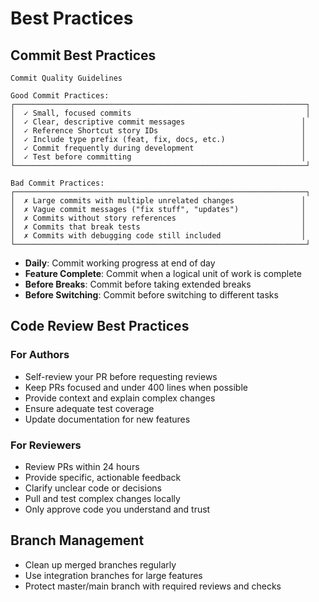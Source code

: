 # Best Practices

## Commit Best Practices

```
Commit Quality Guidelines

Good Commit Practices:
┌─────────────────────────────────────────────────────────────────┐
│  ✓ Small, focused commits                                       │
│  ✓ Clear, descriptive commit messages                          │
│  ✓ Reference Shortcut story IDs                                │
│  ✓ Include type prefix (feat, fix, docs, etc.)                 │
│  ✓ Commit frequently during development                        │
│  ✓ Test before committing                                      │
└─────────────────────────────────────────────────────────────────┘

Bad Commit Practices:
┌─────────────────────────────────────────────────────────────────┐
│  ✗ Large commits with multiple unrelated changes               │
│  ✗ Vague commit messages ("fix stuff", "updates")              │
│  ✗ Commits without story references                            │
│  ✗ Commits that break tests                                    │
│  ✗ Commits with debugging code still included                  │
└─────────────────────────────────────────────────────────────────┘
```

- **Daily**: Commit working progress at end of day
- **Feature Complete**: Commit when a logical unit of work is complete
- **Before Breaks**: Commit before taking extended breaks
- **Before Switching**: Commit before switching to different tasks

## Code Review Best Practices

### For Authors
- Self-review your PR before requesting reviews
- Keep PRs focused and under 400 lines when possible
- Provide context and explain complex changes
- Ensure adequate test coverage
- Update documentation for new features

### For Reviewers
- Review PRs within 24 hours
- Provide specific, actionable feedback
- Clarify unclear code or decisions
- Pull and test complex changes locally
- Only approve code you understand and trust

## Branch Management

- Clean up merged branches regularly
- Use integration branches for large features
- Protect master/main branch with required reviews and checks
